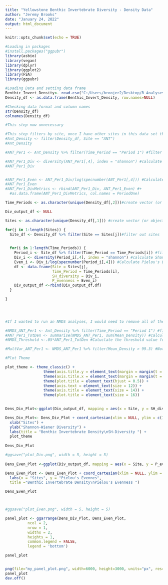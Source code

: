 ---
title: "Yellowstone Benthic Invertebrate Diversity - Density Data"
author: "Jeremy Brooks"
date: "January 24, 2022"
output: html_document
---

```{r setup, include=FALSE}
knitr::opts_chunk$set(echo = TRUE)
```

```{r}
#Loading in packages
#install.packages("ggpubr")
library(asbio)
library(vegan)
library(dplyr)
library(ggplot2)
library(FSA)
library(ggpubr)
```



```{r}
#Loading Data and setting data frame
Benthic_Invert_Density<- read.csv("C:/Users/broojer2/Desktop/R Analyses/YNP Benthic Invert Diversity/YNP Density_Diversity_R.CSV")
Density_df <- as.data.frame(Benthic_Invert_Density, row.names=NULL)

```


```{r}
#Checking data format and column names
str(Density_df)
colnames(Density_df)

```

```{r}
#This step now unnecessary

#This step filters by site, once I have other sites in this data set this will be a necessary step for running site-specific diversity analyses
#Ant_Density <- filter(Density_df, Site == "ANT") 
#Ant_Density

```

```{r}
#ANT_Per1 <- Ant_Density %>% filter(Time_Period == "Period 1") #filter out just the first time period data


```



```{r}
#ANT_Per1_Div <- diversity(ANT_Per1[,4], index = "shannon") #calculate Shannon-Weiner Diversity
#ANT_Per1_Div


#ANT_Per1_Even <- ANT_Per1_Div/log(specnumber(ANT_Per1[,4])) #Calculate Pielou's Evenness
#ANT_Per1_Even
#ANT_Per1_DivMetrics <- rbind(ANT_Per1_Div, ANT_Per1_Even) #+
  #as.data.frame(ANT_Per1_DivMetrics, col.names = PeriodOne)

```


```{r}

Time_Periods <- as.character(unique(Density_df[,2]))#create vector (or object maybe?) with all the time periods and use as.character to make sure it is a character not a factor.  Unique fucntion to make sure there are not repeats

Div_output_df <- NULL

Sites <- as.character(unique(Density_df[,1])) #create vector (or object maybe?) with all the site names and use as.character to make sure it is a character not a factor.Unique fucntion to make sure there are not repeats

for(j in 1:length(Sites)) {
  Site_df <- Density_df %>% filter(Site == Sites[j])#filter out sites
  

  for(i in 1:length(Time_Periods)) {
    Period_i <- Site_df %>% filter(Time_Period == Time_Periods[i]) #filter out the  time periods
    Div_i <- diversity(Period_i[,4], index = "shannon") #calculate Shannon-Weiner Diversity
    Even_i <- Div_i/log(specnumber(Period_i[,4])) #Calculate Pielou's Evenness
    df <- data.frame(Site = Sites[j],
                     Time_Period = Time_Periods[i],
                     SH_diversity = Div_i,
                     P_evenness = Even_i)
    Div_output_df <-rbind(Div_output_df,df)
  }

}


  
```



```{r}
#If I wanted to run an NMDS analyses, I would need to remove all of the taxa representing some threshold (e.g., < 5% of total)

#NMDS_ANT_Per1 <- Ant_Density %>% filter(Time_Period == "Period 1") #filter out just the first time period data
#ANT_Per1_TotDen <- summarise(NMDS_ANT_Per1, sum(Mean_Density)) #calculate the sum of all mean densities for Period 1 
#NMDS_Threshold <-.05*ANT_Per1_TotDen #Caluclate the threshold value for removal to run NMDS, typically anything less than 5% of the total

#MultVar_ANT_Per1 <- NMDS_ANT_Per1 %>% filter(Mean_Density > 99.3) #Not sure why this is resulting in 0 rows... there are data points above the threshold...
```


```{r}
#Plot Theme

plot_theme <- theme_classic() + 
                 theme(axis.title.y = element_text(margin = margin(t = 0, r = 8, b = 0, l = 0))) + 
                 theme(axis.title.x = element_text(margin = margin(t = 8, r = 0, b = , l = 0))) +
                 theme(plot.title = element_text(hjust = 0.5)) +
                 theme(axis.text = element_text(size = 12)) + 
                 theme(axis.title = element_text(size = 14)) +
                 theme(plot.title = element_text(size = 16))
                 

```


```{r}
Dens_Div_Plot<-ggplot(Div_output_df, mapping = aes(x = Site, y = SH_diversity, index = "shannon")) + geom_boxplot()

Dens_Div_Plot<- Dens_Div_Plot + coord_cartesian(xlim = NULL, ylim = c(1,3.5)) + 
  xlab("Sites") +
  ylab("Shannon-Wiener Diversity") +
  labs(title = "Benthic Invertebrate Density\nSH-Diversity ") +
  plot_theme
  
Dens_Div_Plot

```



```{r}

#ggsave("plot_Div.png", width = 5, height = 5)
  
Dens_Even_Plot <-ggplot(Div_output_df, mapping = aes(x = Site, y = P_evenness, index = "shannon")) + plot_theme + geom_boxplot()

Dens_Even_Plot <- Dens_Even_Plot + coord_cartesian(xlim = NULL, ylim = c(.25,1)) + 
  labs(x = "Sites", y = "Pielou's Evennes",
  title ="Benthic Invertebrate Density\nPielou's Evenness ")

Dens_Even_Plot



#ggsave("plot_Even.png", width = 5, height = 5)
```

```{r}

panel_plot <- ggarrange(Dens_Div_Plot, Dens_Even_Plot,
          ncol = 2,
          nrow = 1,
          widths = 2,
          heights = 1,
          common.legend = FALSE,
          legend = 'bottom')

panel_plot


png(file="my_panel_plot.png", width=6000, height=3000, units="px", res=600)
panel_plot
dev.off()

```

